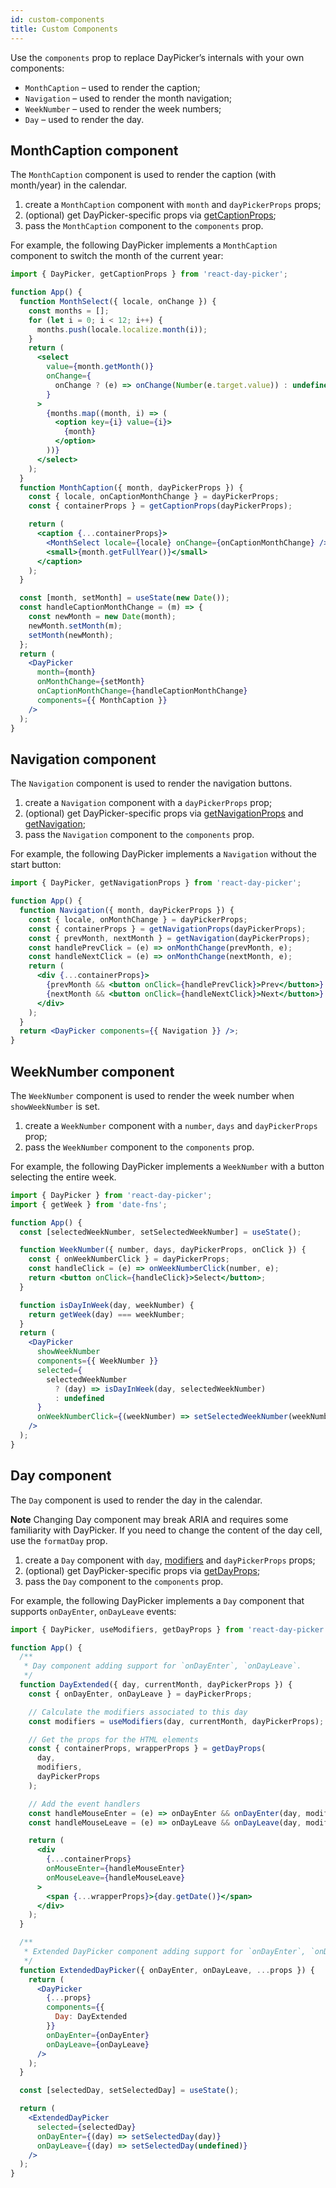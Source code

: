 ```yaml
---
id: custom-components
title: Custom Components
---
```


Use the `components` prop to replace DayPicker’s internals with your own
components:

- `MonthCaption` – used to render the caption;
- `Navigation` – used to render the month navigation;
- `WeekNumber` – used to render the week numbers;
- `Day` – used to render the day.

## MonthCaption component

The `MonthCaption` component is used to render the caption (with month/year) in the calendar.

1. create a `MonthCaption` component with `month` and `dayPickerProps` props;
2. (optional) get DayPicker-specific props via [getCaptionProps](/api/functions/getcaptionprops);
3. pass the `MonthCaption` component to the `components` prop.

For example, the following DayPicker implements a `MonthCaption` component to switch the month of the current year:

```jsx showOutput
import { DayPicker, getCaptionProps } from 'react-day-picker';

function App() {
  function MonthSelect({ locale, onChange }) {
    const months = [];
    for (let i = 0; i < 12; i++) {
      months.push(locale.localize.month(i));
    }
    return (
      <select
        value={month.getMonth()}
        onChange={
          onChange ? (e) => onChange(Number(e.target.value)) : undefined
        }
      >
        {months.map((month, i) => (
          <option key={i} value={i}>
            {month}
          </option>
        ))}
      </select>
    );
  }
  function MonthCaption({ month, dayPickerProps }) {
    const { locale, onCaptionMonthChange } = dayPickerProps;
    const { containerProps } = getCaptionProps(dayPickerProps);

    return (
      <caption {...containerProps}>
        <MonthSelect locale={locale} onChange={onCaptionMonthChange} />{' '}
        <small>{month.getFullYear()}</small>
      </caption>
    );
  }

  const [month, setMonth] = useState(new Date());
  const handleCaptionMonthChange = (m) => {
    const newMonth = new Date(month);
    newMonth.setMonth(m);
    setMonth(newMonth);
  };
  return (
    <DayPicker
      month={month}
      onMonthChange={setMonth}
      onCaptionMonthChange={handleCaptionMonthChange}
      components={{ MonthCaption }}
    />
  );
}
```

## Navigation component

The `Navigation` component is used to render the navigation buttons.

1. create a `Navigation` component with a `dayPickerProps` prop;
2. (optional) get DayPicker-specific props via [getNavigationProps](/api/functions/getnavigationprops) and [getNavigation](/api/functions/getnavigation);
3. pass the `Navigation` component to the `components` prop.

For example, the following DayPicker implements a `Navigation` without the start button:

```jsx showOutput
import { DayPicker, getNavigationProps } from 'react-day-picker';

function App() {
  function Navigation({ month, dayPickerProps }) {
    const { locale, onMonthChange } = dayPickerProps;
    const { containerProps } = getNavigationProps(dayPickerProps);
    const { prevMonth, nextMonth } = getNavigation(dayPickerProps);
    const handlePrevClick = (e) => onMonthChange(prevMonth, e);
    const handleNextClick = (e) => onMonthChange(nextMonth, e);
    return (
      <div {...containerProps}>
        {prevMonth && <button onClick={handlePrevClick}>Prev</button>}
        {nextMonth && <button onClick={handleNextClick}>Next</button>}
      </div>
    );
  }
  return <DayPicker components={{ Navigation }} />;
}
```

## WeekNumber component

The `WeekNumber` component is used to render the week number when `showWeekNumber` is set.

1. create a `WeekNumber` component with a `number`, `days` and `dayPickerProps` prop;
2. pass the `WeekNumber` component to the `components` prop.

For example, the following DayPicker implements a `WeekNumber` with a button selecting the entire week.

```jsx showOutput
import { DayPicker } from 'react-day-picker';
import { getWeek } from 'date-fns';

function App() {
  const [selectedWeekNumber, setSelectedWeekNumber] = useState();

  function WeekNumber({ number, days, dayPickerProps, onClick }) {
    const { onWeekNumberClick } = dayPickerProps;
    const handleClick = (e) => onWeekNumberClick(number, e);
    return <button onClick={handleClick}>Select</button>;
  }

  function isDayInWeek(day, weekNumber) {
    return getWeek(day) === weekNumber;
  }
  return (
    <DayPicker
      showWeekNumber
      components={{ WeekNumber }}
      selected={
        selectedWeekNumber
          ? (day) => isDayInWeek(day, selectedWeekNumber)
          : undefined
      }
      onWeekNumberClick={(weekNumber) => setSelectedWeekNumber(weekNumber)}
    />
  );
}
```

## Day component

The `Day` component is used to render the day in the calendar.

**Note** Changing Day component may break ARIA and requires some familiarity
with DayPicker. If you need to change the content of the day cell, use the
`formatDay` prop.

1. create a `Day` component with `day`, [modifiers](/tutorials/modifiers) and
   `dayPickerProps` props;
2. (optional) get DayPicker-specific props via
   [getDayProps](/api/functions/getdayprops);
3. pass the `Day` component to the `components` prop.

For example, the following DayPicker implements a `Day` component that supports
`onDayEnter`, `onDayLeave` events:

```jsx showOutput
import { DayPicker, useModifiers, getDayProps } from 'react-day-picker';

function App() {
  /**
   * Day component adding support for `onDayEnter`, `onDayLeave`.
   */
  function DayExtended({ day, currentMonth, dayPickerProps }) {
    const { onDayEnter, onDayLeave } = dayPickerProps;

    // Calculate the modifiers associated to this day
    const modifiers = useModifiers(day, currentMonth, dayPickerProps);

    // Get the props for the HTML elements
    const { containerProps, wrapperProps } = getDayProps(
      day,
      modifiers,
      dayPickerProps
    );

    // Add the event handlers
    const handleMouseEnter = (e) => onDayEnter && onDayEnter(day, modifiers, e);
    const handleMouseLeave = (e) => onDayLeave && onDayLeave(day, modifiers, e);

    return (
      <div
        {...containerProps}
        onMouseEnter={handleMouseEnter}
        onMouseLeave={handleMouseLeave}
      >
        <span {...wrapperProps}>{day.getDate()}</span>
      </div>
    );
  }

  /**
   * Extended DayPicker component adding support for `onDayEnter`, `onDayLeave`.
   */
  function ExtendedDayPicker({ onDayEnter, onDayLeave, ...props }) {
    return (
      <DayPicker
        {...props}
        components={{
          Day: DayExtended
        }}
        onDayEnter={onDayEnter}
        onDayLeave={onDayLeave}
      />
    );
  }

  const [selectedDay, setSelectedDay] = useState();

  return (
    <ExtendedDayPicker
      selected={selectedDay}
      onDayEnter={(day) => setSelectedDay(day)}
      onDayLeave={(day) => setSelectedDay(undefined)}
    />
  );
}
```
